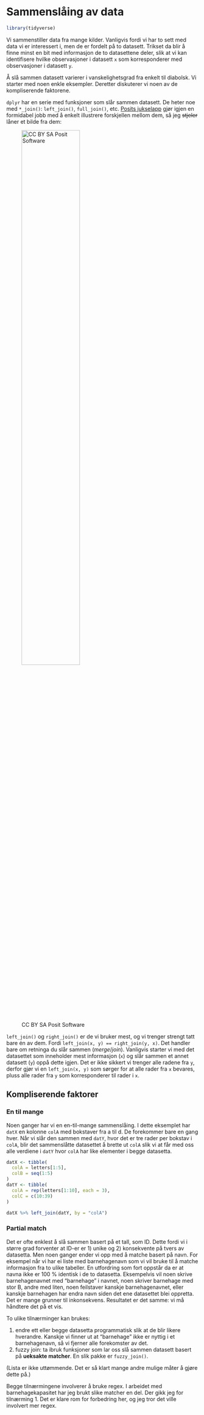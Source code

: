# Sammenslåing av data

```r
library(tidyverse)
```


Vi sammenstiller data fra mange kilder. Vanligvis fordi vi har to sett med data vi er interessert i, men de er fordelt på to datasett. Trikset da blir å finne minst en bit med informasjon de to datasettene deler, slik at vi kan identifisere hvilke observasjoner i datasett `x` som korresponderer med observasjoner i datasett `y`. 

Å slå sammen datasett varierer i vanskelighetsgrad fra enkelt til diabolsk. Vi starter med noen enkle eksempler. Deretter diskuterer vi noen av de kompliserende faktorene.

`dplyr` har en serie med funksjoner som slår sammen datasett. De heter noe med `*_join()`: `left_join()`, `full_join()`, etc. [Posits jukselapp](https://posit.co/resources/cheatsheets/) gjør igjen en formidabel jobb med å enkelt illustrere forskjellen mellom dem, så jeg ~~stjeler~~ låner et bilde fra dem: 

![CC BY SA Posit Software](img/joins.PNG){width=60%}

`left_join()` og `right_join()` er de vi bruker mest, og vi trenger strengt tatt bare én av dem. Fordi `left_join(x, y) == right_join(y, x)`. Det handler bare om retninga du slår sammen (*merge*/*join*). Vanligvis starter vi med det datasettet som inneholder mest informasjon (`x`) og slår sammen et annet datasett (`y`) oppå dette igjen. Det er ikke sikkert vi trenger alle radene fra `y`, derfor gjør vi en `left_join(x, y)` som sørger for at alle rader fra `x` bevares, pluss alle rader fra `y` som korresponderer til rader i `x`.

<!-- vis eksempel på enkle joins -->

## Kompliserende faktorer

### En til mange

Noen ganger har vi en en-til-mange sammenslåing. I dette eksemplet har `datX` en kolonne `colA` med bokstaver fra a til d. De forekommer bare en gang hver. Når vi slår den sammen med `datY`, hvor det er tre rader per bokstav i `colA`, blir det sammenslåtte datasettet å brette ut `colA` slik vi at får med oss alle verdiene i `datY` hvor `colA` har like elementer i begge datasetta.

```r
datX <- tibble(
  colA = letters[1:5],
  colB = seq(1:5)
)
datY <- tibble(
  colA = rep(letters[1:10], each = 3), 
  colC = c(10:39)
)

datX %>% left_join(datY, by = "colA")

```

### Partial match

Det er ofte enklest å slå sammen basert på et tall, som ID. Dette fordi vi i større grad forventer at ID-er er 1) unike og 2) konsekvente på tvers av datasetta. Men noen ganger ender vi opp med å matche basert på navn. For eksempel når vi har ei liste med barnehagenavn som vi vil bruke til å matche informasjon fra to ulike tabeller. En utfordring som fort oppstår da er at navna ikke er 100 % identisk i de to datasetta. Eksempelvis vil noen skrive barnehagenavnet med "barnehage" i navnet, noen skriver barnehage med stor B, andre med liten, noen feilstaver kanskje barnehagenavnet, eller kanskje barnehagen har endra navn siden det ene datasettet blei oppretta. Det er mange grunner til inkonsekvens. Resultatet er det samme: vi må håndtere det på et vis.

To ulike tilnærminger kan brukes: 

1. endre ett eller begge datasetta programmatisk slik at de blir likere hverandre. Kanskje vi finner ut at "barnehage" ikke er nyttig i et barnehagenavn, så vi fjerner alle forekomster av det. 
2. fuzzy join: ta ibruk funksjoner som lar oss slå sammen datasett basert på **ueksakte matcher**. En slik pakke er `fuzzy_join()`. 

(Lista er ikke uttømmende. Det er så klart mange andre mulige måter å gjøre dette på.)

Begge tilnærmingene involverer å bruke regex. I arbeidet med barnehagekapasitet har jeg brukt slike matcher en del. Der gikk jeg for tilnærming 1. Det er klare rom for forbedring her, og jeg tror det ville involvert mer regex.
